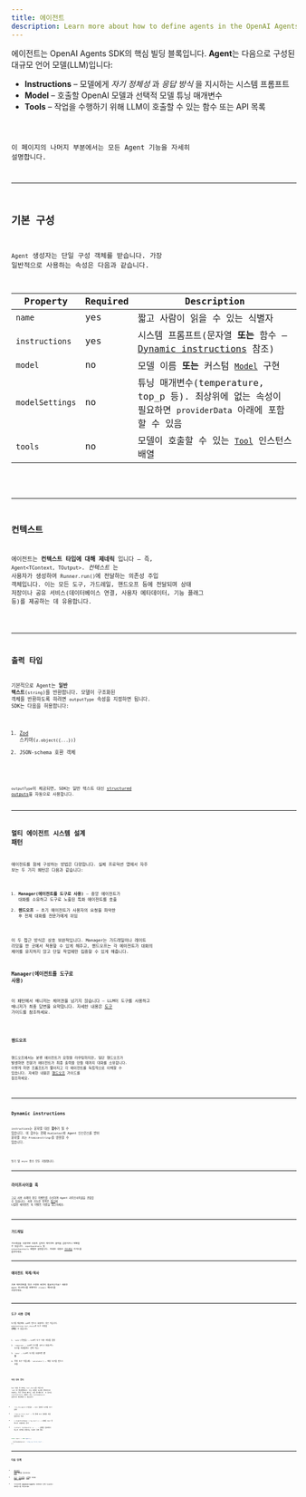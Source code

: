 ```yaml
---
title: 에이전트
description: Learn more about how to define agents in the OpenAI Agents SDK for JavaScript / TypeScript
---
```



에이전트는 OpenAI Agents SDK의 핵심 빌딩 블록입니다. **Agent**는 다음으로 구성된 대규모 언어 모델(LLM)입니다:

- **Instructions** – 모델에게 _자기 정체성_ 과 _응답 방식_ 을 지시하는 시스템 프롬프트
- **Model** – 호출할 OpenAI 모델과 선택적 모델 튜닝 매개변수
- **Tools** – 작업을 수행하기 위해 LLM이 호출할 수 있는 함수 또는 API 목록

<Code lang="typescript" code={simpleAgent} title="기본 Agent 정의" />

이 페이지의 나머지 부분에서는 모든 Agent 기능을 자세히 설명합니다.

---

## 기본 구성

`Agent` 생성자는 단일 구성 객체를 받습니다. 가장 일반적으로 사용하는 속성은 다음과 같습니다.

| Property        | Required | Description                                                                                              |
| --------------- | -------- | -------------------------------------------------------------------------------------------------------- |
| `name`          | yes      | 짧고 사람이 읽을 수 있는 식별자                                                                          |
| `instructions`  | yes      | 시스템 프롬프트(문자열 **또는** 함수 – [Dynamic instructions](#dynamic-instructions) 참조)               |
| `model`         | no       | 모델 이름 **또는** 커스텀 [`Model`](/openai-agents-js/openai/agents/interfaces/model/) 구현              |
| `modelSettings` | no       | 튜닝 매개변수(temperature, top_p 등). 최상위에 없는 속성이 필요하면 `providerData` 아래에 포함할 수 있음 |
| `tools`         | no       | 모델이 호출할 수 있는 [`Tool`](/openai-agents-js/openai/agents/type-aliases/tool/) 인스턴스 배열         |

<Code lang="typescript" code={agentWithTools} title="도구가 있는 Agent" />

---

## 컨텍스트

에이전트는 **컨텍스트 타입에 대해 제네릭** 입니다 – 즉, `Agent<TContext, TOutput>`. _컨텍스트_ 는 사용자가 생성하여 `Runner.run()`에 전달하는 의존성 주입 객체입니다. 이는 모든 도구, 가드레일, 핸드오프 등에 전달되며 상태 저장이나 공유 서비스(데이터베이스 연결, 사용자 메타데이터, 기능 플래그 등)를 제공하는 데 유용합니다.

<Code lang="typescript" code={agentWithContext} title="컨텍스트가 있는 Agent" />

---

## 출력 타입

기본적으로 Agent는 **일반 텍스트**(`string`)를 반환합니다. 모델이 구조화된 객체를 반환하도록 하려면 `outputType` 속성을 지정하면 됩니다. SDK는 다음을 허용합니다:

1. [Zod](https://github.com/colinhacks/zod) 스키마(`z.object({...})`)
2. JSON‑schema 호환 객체

<Code
  lang="typescript"
  code={agentWithAodOutputType}
  title="Zod로 구조화된 출력"
/>

`outputType`이 제공되면, SDK는 일반 텍스트 대신
[structured outputs](https://platform.openai.com/docs/guides/structured-outputs)을 자동으로 사용합니다.

---

## 멀티 에이전트 시스템 설계 패턴

에이전트를 함께 구성하는 방법은 다양합니다. 실제 프로덕션 앱에서 자주 보는 두 가지 패턴은 다음과 같습니다:

1. **Manager(에이전트를 도구로 사용)** – 중앙 에이전트가 대화를 소유하고 도구로 노출된 특화 에이전트를 호출
2. **핸드오프** – 초기 에이전트가 사용자의 요청을 파악한 후 전체 대화를 전문가에게 위임

이 두 접근 방식은 상호 보완적입니다. Manager는 가드레일이나 레이트 리밋을 한 곳에서 적용할 수 있게 해주고, 핸드오프는 각 에이전트가 대화의 제어를 유지하지 않고 단일 작업에만 집중할 수 있게 해줍니다.

### Manager(에이전트를 도구로 사용)

이 패턴에서 매니저는 제어권을 넘기지 않습니다 — LLM이 도구를 사용하고 매니저가 최종 답변을 요약합니다. 자세한 내용은 [도구](/openai-agents-js/ko/guides/tools#agents-as-tools) 가이드를 참조하세요.

<Code lang="typescript" code={agentsAsTools} title="도구로서의 에이전트" />

### 핸드오프

핸드오프에서는 분류 에이전트가 요청을 라우팅하지만, 일단 핸드오프가 발생하면 전문가 에이전트가 최종 출력을 만들 때까지 대화를 소유합니다. 이렇게 하면 프롬프트가 짧아지고 각 에이전트를 독립적으로 이해할 수 있습니다. 자세한 내용은 [핸드오프](/openai-agents-js/ko/guides/handoffs) 가이드를 참조하세요.

<Code
  lang="typescript"
  code={agentWithHandoffs}
  title="핸드오프가 있는 Agent"
/>

---

## Dynamic instructions

`instructions`는 문자열 대신 **함수**가 될 수 있습니다. 이 함수는 현재 `RunContext`와 Agent 인스턴스를 받아 문자열 _또는_ `Promise<string>`을 반환할 수 있습니다.

<Code
  lang="typescript"
  code={agentWithDynamicInstructions}
  title="동적 instructions를 사용하는 Agent"
/>

동기 및 `async` 함수 모두 지원합니다.

---

## 라이프사이클 훅

고급 사용 사례의 경우 이벤트를 수신하여 Agent 라이프사이클을 관찰할 수 있습니다. 사용 가능한 항목은 [여기](https://github.com/openai/openai-agents-js/blob/main/packages/agents-core/src/lifecycle.ts)에 나열된 에이전트 훅 이벤트 이름을 참고하세요.

<Code
  lang="typescript"
  code={agentWithLifecycleHooks}
  title="라이프사이클 훅이 있는 Agent"
/>

---

## 가드레일

가드레일을 사용하면 사용자 입력과 에이전트 출력을 검증하거나 변환할 수 있습니다. `inputGuardrails` 및 `outputGuardrails` 배열로 설정합니다. 자세한 내용은 [가드레일](/openai-agents-js/ko/guides/guardrails) 가이드를 참조하세요.

---

## 에이전트 복제/복사

기존 에이전트를 약간 수정한 버전이 필요하신가요? 새로운 `Agent` 인스턴스를 반환하는 `clone()` 메서드를 사용하세요.

<Code lang="typescript" code={agentCloning} title="에이전트 복제" />

---

## 도구 사용 강제

도구를 제공해도 LLM이 반드시 호출하는 것은 아닙니다. `modelSettings.tool_choice`로 도구 사용을 **강제**할 수 있습니다:

1. `'auto'`(기본값) – LLM이 도구 사용 여부를 결정
2. `'required'` – LLM이 도구를 _반드시_ 호출(어느 도구를 사용할지는 선택 가능)
3. `'none'` – LLM이 도구를 호출하면 **안 됨**
4. 특정 도구 이름(예: `'calculator'`) – 해당 도구를 반드시 호출

<Code lang="typescript" code={agentForcingToolUse} title="도구 사용 강제" />

### 무한 루프 방지

도구 호출 후 SDK는 `tool_choice`를 자동으로 `'auto'`로 재설정합니다. 이는 모델이 도구를 반복적으로 호출하는 무한 루프에 빠지는 것을 방지합니다. 이 동작은 `resetToolChoice` 플래그 또는 `toolUseBehavior` 설정으로 재정의할 수 있습니다:

- `'run_llm_again'`(기본값) – 도구 결과로 LLM을 다시 실행
- `'stop_on_first_tool'` – 첫 번째 도구 결과를 최종 답변으로 처리
- `{ stopAtToolNames: ['my_tool'] }` – 나열된 도구 중 하나가 호출되면 중지
- `(context, toolResults) => ...` – 실행을 종료해야 하는지 여부를 반환하는 사용자 정의 함수

```typescript
const agent = new Agent({
  ...,
  toolUseBehavior: 'stop_on_first_tool',
});
```

---

## 다음 단계

- [에이전트 실행](/openai-agents-js/ko/guides/running-agents) 방법을 알아보세요
- [도구](/openai-agents-js/ko/guides/tools), [가드레일](/openai-agents-js/ko/guides/guardrails), [모델](/openai-agents-js/ko/guides/models)을 자세히 살펴보세요
- 사이드바의 **@openai/agents** 아래에서 전체 TypeDoc 레퍼런스를 확인하세요
